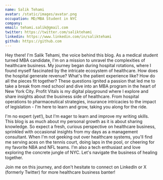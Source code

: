 ```yaml
---
name: Salik Tehami
avatar: /static/images/avatar.png
occupation: MD/MBA Student in NYC
company:
email: tehami.salik@gmail.com
twitter: https://twitter.com/saliktehami
linkedin: https://www.linkedin.com/in/saliktehami
github: https://github.com
---
```


Hey there! I'm Salik Tehami, the voice behind this blog. As a medical student turned MBA candidate, I'm on a mission to unravel the complexities of healthcare business.
My journey began during hospital rotations, where I found myself fascinated by the intricate ecosystem of healthcare. How does the hospital generate revenue? What's the patient experience like? How do all the pieces fit together? These questions ignited a passion that led me to take a break from med school and dive into an MBA program in the heart of New York City.
Profit Vitals is my digital playground where I explore and share insights about the business side of healthcare. From hospital operations to pharmaceutical strategies, insurance intricacies to the impact of legislation - I'm here to learn and grow, taking you along for the ride.

I'm no expert (yet!), but I'm eager to learn and improve my writing skills. This blog is as much about my personal growth as it is about sharing knowledge. So expect a fresh, curious perspective on healthcare business, sprinkled with occasional insights from my days as a management consultant.
When I'm not geeking out over healthcare systems, you'll find me serving aces on the tennis court, doing laps in the pool, or cheering for my favorite NBA and NFL teams. I'm also a tech enthusiast and love exploring the concrete jungle of NYC.
Let's navigate the business of healing together. 

Join me on this journey, and don't hesitate to connect on LinkedIn or X (formerly Twitter) for more healthcare business banter!

